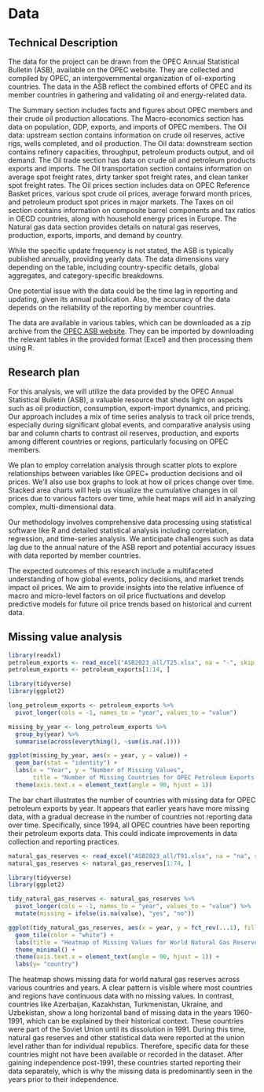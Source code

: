 # Data

## Technical Description

The data for the project can be drawn from the OPEC Annual Statistical Bulletin (ASB), available on the OPEC website. They are collected and compiled by OPEC, an intergovernmental organization of oil-exporting countries. The data in the ASB reflect the combined efforts of OPEC and its member countries in gathering and validating oil and energy-related data.

The Summary section includes facts and figures about OPEC members and their crude oil production allocations. The Macro-economics section has data on population, GDP, exports, and imports of OPEC members. The Oil data: upstream section contains information on crude oil reserves, active rigs, wells completed, and oil production. The Oil data: downstream section contains refinery capacities, throughput, petroleum products output, and oil demand. The Oil trade section has data on crude oil and petroleum products exports and imports. The Oil transportation section contains information on average spot freight rates, dirty tanker spot freight rates, and clean tanker spot freight rates. The Oil prices section includes data on OPEC Reference Basket prices, various spot crude oil prices, average forward month prices, and petroleum product spot prices in major markets. The Taxes on oil section contains information on composite barrel components and tax ratios in OECD countries, along with household energy prices in Europe. The Natural gas data section provides details on natural gas reserves, production, exports, imports, and demand by country.

While the specific update frequency is not stated, the ASB is typically published annually, providing yearly data. The data dimensions vary depending on the table, including country-specific details, global aggregates, and category-specific breakdowns.

One potential issue with the data could be the time lag in reporting and updating, given its annual publication. Also, the accuracy of the data depends on the reliability of the reporting by member countries.

The data are available in various tables, which can be downloaded as a zip archive from the [OPEC ASB website](https://asb.opec.org/data/ASB_Data.php#:~:text=%23%20%E3%80%9010%E2%80%A0Data%20download%20,Dirty%20tanker%20spot%20freight%20rates). They can be imported by downloading the relevant tables in the provided format (Excel) and then processing them using R.


## Research plan
For this analysis, we will utilize the data provided by the OPEC Annual Statistical Bulletin (ASB), a valuable resource that sheds light on aspects such as oil production, consumption, export-import dynamics, and pricing. Our approach includes a mix of time series analysis to track oil price trends, especially during significant global events, and comparative analysis using bar and column charts to contrast oil reserves, production, and exports among different countries or regions, particularly focusing on OPEC members.

We plan to employ correlation analysis through scatter plots to explore relationships between variables like OPEC+ production decisions and oil prices. We'll also use box graphs to look at how oil prices change over time. Stacked area charts will help us visualize the cumulative changes in oil prices due to various factors over time, while heat maps will aid in analyzing complex, multi-dimensional data.

Our methodology involves comprehensive data processing using statistical software like R and detailed statistical analysis including correlation, regression, and time-series analysis. We anticipate challenges such as data lag due to the annual nature of the ASB report and potential accuracy issues with data reported by member countries.

The expected outcomes of this research include a multifaceted understanding of how global events, policy decisions, and market trends impact oil prices. We aim to provide insights into the relative influence of macro and micro-level factors on oil price fluctuations and develop predictive models for future oil price trends based on historical and current data.


## Missing value analysis

```r
library(readxl)
petroleum_exports <- read_excel("ASB2023_all/T25.xlsx", na = "-", skip = 2)
petroleum_exports <- petroleum_exports[1:14, ]
```

```r
library(tidyverse)
library(ggplot2)

long_petroleum_exports <- petroleum_exports %>%
  pivot_longer(cols = -1, names_to = "year", values_to = "value")

missing_by_year <- long_petroleum_exports %>%
  group_by(year) %>%
  summarise(across(everything(), ~sum(is.na(.))))

ggplot(missing_by_year, aes(x = year, y = value)) +
  geom_bar(stat = "identity") +
  labs(x = "Year", y = "Number of Missing Values", 
       title = "Number of Missing Countries for OPEC Petroleum Exports Data by Year") +
  theme(axis.text.x = element_text(angle = 90, hjust = 1))
```

The bar chart illustrates the number of countries with missing data for OPEC petroleum exports by year. It appears that earlier years have more missing data, with a gradual decrease in the number of countries not reporting data over time. Specifically, since 1994, all OPEC countries have been reporting their petroleum exports data. This could indicate improvements in data collection and reporting practices.

```r
natural_gas_reserves <- read_excel("ASB2023_all/T91.xlsx", na = "na", skip = 2)
natural_gas_reserves <- natural_gas_reserves[1:74, ]
```

```r
library(tidyverse)
library(ggplot2)

tidy_natural_gas_reserves <- natural_gas_reserves %>%
  pivot_longer(cols = -1, names_to = "year", values_to = "value") %>%
  mutate(missing = ifelse(is.na(value), "yes", "no"))

ggplot(tidy_natural_gas_reserves, aes(x = year, y = fct_rev(...1), fill = missing)) +
  geom_tile(color = "white") +
  labs(title = "Heatmap of Missing Values for World Natural Gas Reserves") +
  theme_minimal() +
  theme(axis.text.x = element_text(angle = 90, hjust = 1)) +
  labs(y= "country")
```

The heatmap shows missing data for world natural gas reserves across various countries and years. A clear pattern is visible where most countries and regions have continuous data with no missing values. In contrast, countries like Azerbaijan, Kazakhstan, Turkmenistan, Ukraine, and Uzbekistan, show a long horizontal band of missing data in the years 1960-1991, which can be explained by their historical context. These countries were part of the Soviet Union until its dissolution in 1991. During this time, natural gas reserves and other statistical data were reported at the union level rather than for individual republics. Therefore, specific data for these countries might not have been available or recorded in the dataset. After gaining independence post-1991, these countries started reporting their data separately, which is why the missing data is predominantly seen in the years prior to their independence.
